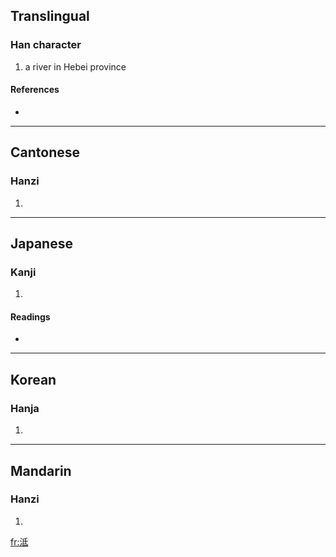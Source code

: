 ==Translingual==

===Han character===
{{Han char|rn=85|rad=水|as=05|sn=8|four=3214<sub>0</sub>|canj=水竹心一 (EHPM), 水竹女戈 (EHVI)}}

# a river in Hebei province

====References====
* {{Han ref|kx=0616.220|dkj=17299|dj=1012.010|hdz=31590.010|uh=6CDC|ud=27868|bh=AA7C|bd=43644}}

----

==Cantonese==

===Hanzi===
{{yue-hanzi|jyut=|y=chi4}}

# {{defn|Cantonese}}

----

==Japanese==

===Kanji===
{{ja-kanji|grade=|rs=水05}}

# {{defn|Japanese}}

====Readings====
* {{ja-readings|on=[[てい]] (tei), [[たい]] (tai), [[し]] (shi)|kun=}}

----

==Korean==

===Hanja===
{{ko-hanja|hangeul=지|eumhun=|rv=ji|mr=chi|y=ci}}

# {{defn|Korean}}

----

==Mandarin==

===Hanzi===
{{cmn-hanzi|pin=[[chí]] ([[chi2]]), [[dì]] ([[di4]]), [[zhī]] ([[zhi1]]), [[zhì]] ([[zhi4]])|wg=ch'ih<sup>2</sup>, ti<sup>4</sup>, chih<sup>1</sup>, chih<sup>4</sup>}}

# {{defn|Mandarin}}

[[fr:泜]]